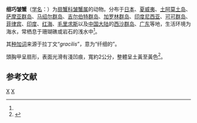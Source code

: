 {{Speciesbox
| genus = Leptodius
| species = gracilis
| authority = Dana, 1852<ref name='id11741'>{{cite web| url =http://www.bioinfo.cn/db05/BjdwSpecies.php?action=view&id=11741| title =细巧皱蟹| work =《中国动物物种编目数据库》| publisher =中国科学院微生物研究所| author =中国科学院动物研究所| accessdate =2009-04-28| deadurl =yes| archiveurl =https://web.archive.org/web/20160305102300/http://www.bioinfo.cn/db05/BjdwSpecies.php?action=view&id=11741| archivedate =2016-03-05}}</ref>
}}

'''细巧皱蟹'''（[[学名|学名]]：{{lang|la|''Leptodius gracilis''}}）为[[扇蟹科|扇蟹科]][[皱蟹属|皱蟹属]]的动物。分布于[[日本|日本]]、[[夏威夷|夏威夷]]、[[土阿莫土岛|土阿莫土岛]]、[[萨摩亚群岛|萨摩亚群岛]]、[[马绍尔群岛|马绍尔群岛]]、[[吉尔伯特群岛|吉尔伯特群岛]]、[[加罗林群岛|加罗林群岛]]、[[印度尼西亚|印度尼西亚]]、[[可可群岛|可可群岛]]、[[菲律宾|菲律宾]]、[[印度|印度]]、[[红海|红海]]、[[毛里求斯|毛里求斯]]以及[[中国大陆|中国大陆]]的[[西沙群岛|西沙群岛]]、[[广东|广东]]等地，生活环境为海水，常栖息于珊瑚礁或岩石的浅水中<ref name='id11741'/>。

其[[种加词|种加词]]来源于拉丁文“''gracilis''”，意为“纤细的”。

頭胸甲呈扇形，表面光滑有淺凹痕，寬約2公分，整體呈土黃至黃色<ref>{{cite web |title=細巧皺蟹 ''Leptodius gracilis'' |publisher=[[數位典藏與數位學習聯合目錄|數位典藏與數位學習聯合目錄]] |url=http://catalog.digitalarchives.tw/item/00/03/30/97.html |language=zh-hant }}</ref>。

== 参考文献 ==
{{reflist}}

{{taxonbar}}

[[Category:皱蟹属|X]]
[[Category:1852年描述的动物|X]]


{{螃蟹小作品}}